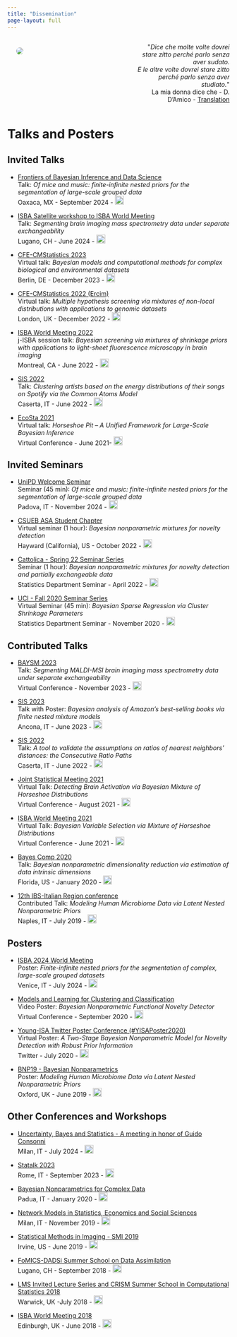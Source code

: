```yaml
---
title: "Dissemination"
page-layout: full
---
```



:::: {.columns}

::: {.column width="47.5%"}
![](../images/prese.png){style="float: left;vertical-align:middle;
margin:10px 20px;border-radius: 10px;"}
:::

::: {.column width="5%"}
<!-- empty column to create gap -->
:::

::: {.column width="47.5%"}
<div style="text-align: right"> <p>&quot;<em>Dice che molte volte dovrei stare zitto perché parlo senza aver sudato.<br>
E le altre volte dovrei stare zitto perché parlo senza aver studiato.</em>&quot; <br> La mia donna dice che - D. D'Amico - [Translation](https://translate.google.com/?sl=origin_language_or_auto&tl=en&text=%20La%20mia%20donna%20dice%20che%20molte%20volte%20dovrei%20stare%20zitto%20perch%C3%A9%20parlo%20senza%20aver%20sudato.%20%20E%20le%20altre%20volte%20dovrei%20stare%20zitto%20perch%C3%A9%20parlo%20senza%20aver%20studiato.&op=translate)</p>
</div>
:::
::::


# Talks and Posters


## Invited Talks

- [Frontiers of Bayesian Inference and Data Science](https://www.birs.ca/events/2024/5-day-workshops/24w5196/schedule)  
Talk: *Of mice and music: finite-infinite nested priors for the segmentation of large-scale grouped data*  
Oaxaca, MX - September 2024 - [ <img  width="20" height="20" src="../images/cam3.png"> ](../img_pag/INV_Oaxaca24.qmd)

- [ISBA Satellite workshop to ISBA World Meeting](https://www.usi.ch/en/feeds/25999)  
Talk: *Segmenting brain imaging mass spectrometry data under separate exchangeability*  
Lugano, CH - June 2024 - [ <img  width="20" height="20" src="../images/cam3.png"> ](../img_pag/INV_Lugano24.qmd)

- [CFE-CMStatistics 2023](https://www.cmstatistics.org/CMStatistics2023/programme.php)  
Virtual talk: *Bayesian models and computational methods for complex biological and environmental datasets*  
Berlin, DE - December 2023 - [ <img  width="20" height="20" src="../images/cam3.png"> ](../img_pag/INV_Berlin23.qmd)

- [CFE-CMStatistics 2022 (Ercim)](http://www.cmstatistics.org/CMStatistics2022/index.php)  
Virtual talk: *Multiple hypothesis screening via mixtures of non-local distributions with applications to genomic datasets*  
London, UK - December 2022 - [ <img  width="20" height="20" src="../images/cam3.png"> ](../img_pag/INV_CMStat_Virtual22.qmd)

- [ISBA World Meeting 2022](https://isbawebmaster.github.io/ISBA2022/)  
j-ISBA session talk: *Bayesian screening via mixtures of shrinkage priors with applications to light-sheet fluorescence microscopy in brain imaging*  
Montreal, CA - June 2022 - [ <img  width="20" height="20" src="../images/cam3.png"> ](../img_pag/INV_Montreal22.qmd)

- [SIS 2022](https://meetings3.sis-statistica.org/index.php/SIS2022/Caserta)  
Talk: *Clustering artists based on the energy distributions of their songs on Spotify via the Common Atoms Model*    
Caserta, IT - June 2022 - [ <img  width="20" height="20" src="../images/cam3.png"> ](../img_pag/INV_Caserta22.qmd)

- [EcoSta 2021](http://www.cmstatistics.org/EcoSta2021/index.php)   
Virtual talk: *Horseshoe Pit -- A Unified Framework for Large-Scale Bayesian Inference*   
Virtual Conference - June 2021- [ <img  width="20" height="20" src="../images/cam3.png"> ](../img_pag/INV_CMStat_Virtual21.qmd)  


## Invited Seminars

- [UniPD Welcome Seminar](https://www.linkedin.com/feed/update/urn:li:activity:7259643658784669697/)  
Seminar (45 min): *Of mice and music: finite-infinite nested priors for the segmentation of large-scale grouped data*  
Padova, IT - November 2024 - [ <img  width="20" height="20" src="../images/cam3.png"> ](../img_pag/SEM_Padua24.qmd)

- [CSUEB ASA Student Chapter](https://www.instagram.com/asacsueb/)  
Virtual seminar (1 hour): *Bayesian nonparametric mixtures for novelty detection*  
Hayward (California), US - October 2022 - [ <img  width="20" height="20" src="../images/cam3.png"> ](../img_pag/SEM_CSUEB22.qmd)

- [Cattolica - Spring 22 Seminar Series](https://dipartimenti.unicatt.it/scienze-statistiche-dipartimento-di-scienze-statistiche-eventi#content)  
Seminar (1 hour): *Bayesian nonparametric mixtures for novelty detection and partially exchangeable data*   
Statistics Department Seminar - April 2022 - [ <img  width="20" height="20" src="../images/cam3.png"> ](../img_pag/SEM_Cattolica22.qmd)  

- [UCI - Fall 2020 Seminar Series](https://www.stat.uci.edu/seminar-series/)   
Virtual Seminar (45 min): *Bayesian Sparse Regression via Cluster Shrinkage Parameters*   
      Statistics Department Seminar - November 2020 - [ <img  width="20" height="20" src="../images/cam3.png"> ](../img_pag/SEM_UCI20.qmd)  


## Contributed Talks

- [BAYSM 2023](https://events.stat.uconn.edu/BAYSM2023/)   
Talk: *Segmenting MALDI-MSI brain imaging mass spectrometry data under separate exchangeability*  
Virtual Conference - November 2023 - [ <img  width="20" height="20" src="../images/cam3.png"> ](../img_pag/CON_Baysm23.qmd)

- [SIS 2023](https://meetings3.sis-statistica.org/index.php/ancona/ancona)   
Talk with Poster: *Bayesian analysis of Amazon's best-selling books via finite nested mixture models*  
Ancona, IT - June 2023 - [ <img  width="20" height="20" src="../images/cam3.png"> ](../img_pag/CON_Ancona23.qmd)

- [SIS 2022](https://meetings3.sis-statistica.org/index.php/SIS2022/Caserta)  
Talk: *A tool to validate the assumptions on ratios of nearest neighbors’ distances: the Consecutive Ratio Paths*  
Caserta, IT - June 2022 - [ <img  width="20" height="20" src="../images/cam3.png"> ](../img_pag/CON_Caserta22.qmd)

- [Joint Statistical Meeting 2021](https://ww2.amstat.org/meetings/jsm/2021/)   
Virtual Talk: *Detecting Brain Activation via Bayesian Mixture of Horseshoe Distributions*  
Virtual Conference - August 2021 - [ <img  width="20" height="20" src="../images/cam3.png"> ](../img_pag/CON_JSM21.qmd)

- [ISBA World Meeting 2021](https://events.stat.uconn.edu/ISBA2021/)   
Virtual Talk: *Bayesian Variable Selection via Mixture of Horseshoe Distributions*   
Virtual Conference - June 2021 - [ <img  width="20" height="20" src="../images/cam3.png"> ](../img_pag/CON_ISBA21.qmd)  

- [Bayes Comp 2020](http://users.stat.ufl.edu/~jhobert/BayesComp2020/Conf_Website)  
Talk: *Bayesian nonparametric dimensionality reduction via estimation of data intrinsic dimensions*  
Florida, US - January 2020 - [ <img  width="20" height="20" src="../images/cam3.png"> ](../img_pag/CON_Florida20.qmd)

- [12th IBS-Italian Region conference](https://ibs-italy.org/?page_id=922&lang=en)  
Contributed Talk: *Modeling Human Microbiome Data via Latent Nested Nonparametric Priors*  
Naples, IT - July 2019 - [ <img  width="20" height="20" src="../images/cam3.png"> ](../img_pag/CON_Naples19.qmd)

## Posters

- [ISBA 2024 World Meeting](https://www.unive.it/web/en/2208/home)  
Poster: *Finite-infinite nested priors for the segmentation of complex, large-scale grouped datasets*   
Venice, IT - July 2024 - [ <img  width="20" height="20" src="../images/cam3.png"> ](../img_pag/POS_Venice24.qmd)  

- [Models and Learning for Clustering and Classification](http://mbc2.unict.it/)   
Video Poster: *Bayesian Nonparametric Functional Novelty Detector*   
Virtual Conference - September 2020 - [ <img  width="20" height="20" src="../images/cam3.png"> ](../img_pag/POS_MBC220.qmd) 


- [Young-ISA Twitter Poster Conference (#YISAPoster2020)](https://young-istat.github.io/events/posts/2020-07-15-poster-conference-2020)  
Virtual Poster: *A Two-Stage Bayesian Nonparametric Model for Novelty Detection with Robust Prior Information*  
Twitter - July 2020 - [ <img  width="20" height="20" src="../images/cam3.png"> ](../img_pag/POS_YisaPoster20.qmd)  
 

- [BNP19 - Bayesian Nonparametrics](https://www.stats.ox.ac.uk/bnp12/)  
Poster: *Modeling Human Microbiome Data via Latent Nested Nonparametric Priors*   
Oxford, UK - June 2019 - [ <img  width="20" height="20" src="../images/cam3.png"> ](../img_pag/POS_Oxford19.qmd) 



## Other Conferences and Workshops

- [Uncertainty, Bayes and Statistics - A meeting in honor of Guido Consonni](https://dipartimenti.unicatt.it/scienze-statistiche-seminari-eventi-uncertainty-bayes-and-statistics-a-meeting-in-honour-of-guido-consonni)  
Milan, IT - July 2024 - [ <img  width="20" height="20" src="../images/cam3.png"> ](../img_pag/PAR_consonni24.qmd)

- [Statalk 2023](https://statalk2023.shinyapps.io/statalk2023/?fbclid=PAAabvEPTG5lakUm-opB8QfxM5Q7PNjjjkeyir1Hi8cUn3JyBr40GlRXIlYgs)  
Rome, IT - September 2023 - [ <img  width="20" height="20" src="../images/cam3.png"> ](../img_pag/PAR_Roma23.qmd)

- [Bayesian Nonparametrics for Complex Data](http://bnp4cd.stat.unipd.it/workshop.html)  
Padua, IT - January 2020 - [ <img  width="20" height="20" src="../images/cam3.png"> ](../img_pag/PAR_PAD20.qmd)

- [Network Models in Statistics, Economics and Social Sciences](https://www.eventbrite.it/e/network-models-in-statistics-economics-and-social-registration-59152695304)  
Milan, IT - November 2019 - [ <img  width="20" height="20" src="../images/cam3.png"> ](../img_pag/PAR_Milan19.qmd)

- [Statistical Methods in Imaging - SMI 2019](https://sites.uci.edu/smi2019/)  
Irvine, US - June 2019 - [ <img  width="20" height="20" src="../images/cam3.png"> ](../img_pag/PAR_SMI19.qmd)
 
- [FoMICS-DADSi Summer School on Data Assimilation](https://www.ics.usi.ch/index.php/news/285-fomics-dadsi-summer-school-on-data-assimilation)  
Lugano, CH - September 2018 - [ <img  width="20" height="20" src="../images/cam3.png"> ](../img_pag/PAR_Lugano18.qmd)

- [LMS Invited Lecture Series and CRISM Summer School in Computational Statistics 2018](https://warwick.ac.uk/fac/sci/statistics/crism/workshops/lms2018/)   
Warwick, UK -July 2018 - [ <img  width="20" height="20" src="../images/cam3.png"> ](../img_pag/PAR_Warwick18.qmd)

- [ISBA World Meeting 2018](https://bayesian.org/isba2018/)  
Edinburgh, UK - June 2018 - [ <img  width="20" height="20" src="../images/cam3.png"> ](../img_pag/PAR_ISBA18.qmd)








